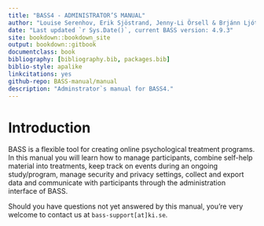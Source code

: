 ```yaml
---
title: "BASS4 - ADMINISTRATOR’S MANUAL"
author: "Louise Serenhov, Erik Sjöstrand, Jenny-Li Örsell & Brjánn Ljótsson"
date: "Last updated `r Sys.Date()`, current BASS version: 4.9.3"
site: bookdown::bookdown_site
output: bookdown::gitbook
documentclass: book
bibliography: [bibliography.bib, packages.bib]
biblio-style: apalike
linkcitations: yes
github-repo: BASS-manual/manual
description: "Adminstrator`s manual for BASS4."
---
```


# Introduction

BASS is a flexible tool for creating online psychological treatment programs.
In this manual you will learn how to manage participants, combine self-help material into treatments, keep track on events during an ongoing study/program, manage security and privacy settings, collect and export data and communicate with participants through the administration interface of BASS.

Should you have questions not yet answered by this manual, you're very welcome to contact us at `bass-support[at]ki.se`.
